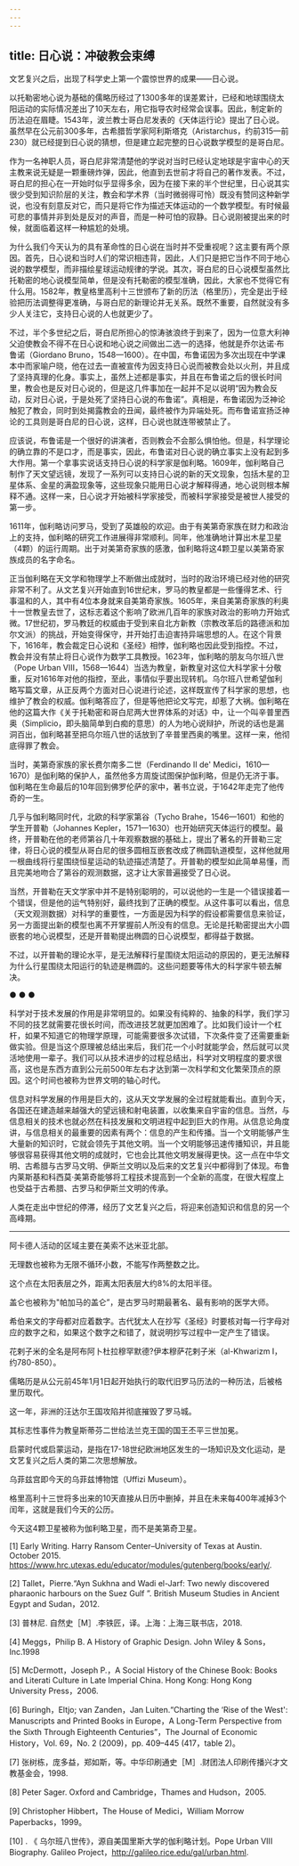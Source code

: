 ```yaml
---
---
---
```

title: 日心说：冲破教会束缚
---




文艺复兴之后，出现了科学史上第一个震惊世界的成果——日心说。

以托勒密地心说为基础的儒略历经过了1300多年的误差累计，已经和地球围绕太阳运动的实际情况差出了10天左右，用它指导农时经常会误事。因此，制定新的历法迫在眉睫。1543年，波兰教士哥白尼发表的《天体运行论》提出了日心说。虽然早在公元前300多年，古希腊哲学家阿利斯塔克（Aristarchus，约前315—前230）就已经提到日心说的猜想，但是建立起完整的日心说数学模型的是哥白尼。

作为一名神职人员，哥白尼非常清楚他的学说对当时已经认定地球是宇宙中心的天主教来说无疑是一颗重磅炸弹，因此，他直到去世前才将自己的著作发表。不过，哥白尼的担心在一开始时似乎显得多余，因为在接下来的半个世纪里，日心说其实很少受到知识阶层的关注，教会和学术界（当时微弱得可怜）既没有赞同这种新学说，也没有刻意反对它，而只是将它作为描述天体运动的一个数学模型。有时候最可悲的事情并非到处是反对的声音，而是一种可怕的寂静。日心说刚被提出来的时候，就面临着这样一种尴尬的处境。

为什么我们今天认为的具有革命性的日心说在当时并不受重视呢？这主要有两个原因。首先，日心说和当时人们的常识相违背，因此，人们只是把它当作不同于地心说的数学模型，而非描绘星球运动规律的学说。其次，哥白尼的日心说模型虽然比托勒密的地心说模型简单，但是没有托勒密的模型准确，因此，大家也不觉得它有什么用。1582年，教皇格里高利十三世颁布了新的历法（格里历），完全是出于经验把历法调整得更准确，与哥白尼的新理论并无关系。既然不重要，自然就没有多少人关注它，支持日心说的人也就更少了。

不过，半个多世纪之后，哥白尼所担心的惊涛骇浪终于到来了，因为一位意大利神父迫使教会不得不在日心说和地心说之间做出二选一的选择，他就是乔尔达诺·布鲁诺（Giordano Bruno，1548—1600）。在中国，布鲁诺因为多次出现在中学课本中而家喻户晓，他在过去一直被宣传为因支持日心说而被教会处以火刑，并且成了坚持真理的化身。事实上，虽然上述都是事实，并且在布鲁诺之后的很长时间里，教会也是反对日心说的，但是这几件事加在一起并不足以说明“因为教会反动，反对日心说，于是处死了坚持日心说的布鲁诺”。真相是，布鲁诺因为泛神论触犯了教会，同时到处揭露教会的丑闻，最终被作为异端处死。而布鲁诺宣扬泛神论的工具则是哥白尼的日心说，这样，日心说也就连带被禁止了。

应该说，布鲁诺是一个很好的讲演者，否则教会不会那么惧怕他。但是，科学理论的确立靠的不是口才，而是事实，因此，布鲁诺对日心说的确立事实上没有起到多大作用。第一个拿事实说话支持日心说的科学家是伽利略。1609年，伽利略自己制作了天文望远镜，发现了一系列可以支持日心说的新的天文现象，包括木星的卫星体系、金星的满盈现象等，这些现象只能用日心说才解释得通，地心说则根本解释不通。这样一来，日心说才开始被科学家接受，而被科学家接受是被世人接受的第一步。

1611年，伽利略访问罗马，受到了英雄般的欢迎。由于有美第奇家族在财力和政治上的支持，伽利略的研究工作进展得非常顺利。同年，他准确地计算出木星卫星（4颗）的运行周期。出于对美第奇家族的感激，伽利略将这4颗卫星以美第奇家族成员的名字命名。

正当伽利略在天文学和物理学上不断做出成就时，当时的政治环境已经对他的研究非常不利了。从文艺复兴开始直到16世纪末，罗马的教皇都是一些懂得艺术、行事温和的人，其中有4位本身就来自美第奇家族。1605年，来自美第奇家族的利奥十一世教皇去世了，这标志着这个影响了欧洲几百年的家族对政治的影响力开始式微。17世纪初，罗马教廷的权威由于受到来自北方新教（宗教改革后的路德派和加尔文派）的挑战，开始变得保守，并开始打击迫害持异端思想的人。在这个背景下，1616年，教会裁定日心说和《圣经》相悖，伽利略也因此受到指控。不过，教会并没有禁止将日心说作为数学工具教授。1623年，伽利略的朋友乌尔班八世（Pope Urban VIII，1568—1644）当选为教皇，新教皇对这位大科学家十分敬重，反对1616年对他的指控，至此，事情似乎要出现转机。乌尔班八世希望伽利略写篇文章，从正反两个方面对日心说进行论述，这样既宣传了科学家的思想，也维护了教会的权威。伽利略答应了，但是等他把论文写完，却惹了大祸。伽利略在他的这篇大作《关于托勒密和哥白尼两大世界体系的对话》中，让一个叫辛普里西奥（Simplicio，即头脑简单到白痴的意思）的人为地心说辩护，所说的话也是漏洞百出，伽利略甚至把乌尔班八世的话放到了辛普里西奥的嘴里。这样一来，他彻底得罪了教会。

当时，美第奇家族的家长费尔南多二世（Ferdinando II de' Medici，1610—1670）是伽利略的保护人，虽然他多方周旋试图保护伽利略，但是仍无济于事。伽利略在生命最后的10年回到佛罗伦萨的家中，著书立说，于1642年走完了他传奇的一生。

几乎与伽利略同时代，北欧的科学家第谷（Tycho Brahe，1546—1601）和他的学生开普勒（Johannes Kepler，1571—1630）也开始研究天体运行的模型。最终，开普勒在他的老师第谷几十年观察数据的基础上，提出了著名的开普勒三定律，将日心说的模型从哥白尼的很多圆相互嵌套改成了椭圆轨道模型，这样他就用一根曲线将行星围绕恒星运动的轨迹描述清楚了。开普勒的模型如此简单易懂，而且完美地吻合了第谷的观测数据，这才让大家普遍接受了日心说。

当然，开普勒在天文学家中并不是特别聪明的，可以说他的一生是一个错误接着一个错误，但是他的运气特别好，最终找到了正确的模型。从这件事可以看出，信息（天文观测数据）对科学的重要性，一方面是因为科学的假设都需要信息来验证，另一方面提出新的模型也离不开掌握前人所没有的信息。无论是托勒密提出大小圆嵌套的地心说模型，还是开普勒提出椭圆的日心说模型，都得益于数据。

不过，以开普勒的理论水平，是无法解释行星围绕太阳运动的原因的，更无法解释为什么行星围绕太阳运行的轨迹是椭圆的。这些问题要等伟大的科学家牛顿去解决。

● ● ●

科学对于技术发展的作用是非常明显的。如果没有纯粹的、抽象的科学，我们学习不同的技艺就需要花很长时间，而改进技艺就更加困难了。比如我们设计一个杠杆，如果不知道它的物理学原理，可能需要很多次试错，下次条件变了还需要重新做实验。但是当这个原理被总结出来后，我们花一个小时就能学会，然后就可以灵活地使用一辈子。我们可以从技术进步的过程总结出，科学对文明程度的要求很高，这也是东西方直到公元前500年左右才达到第一次科学和文化繁荣顶点的原因。这个时间也被称为世界文明的轴心时代。

信息对科学发展的作用是巨大的，这从天文学发展的全过程就能看出。直到今天，各国还在建造越来越强大的望远镜和射电装置，以收集来自宇宙的信息。当然，与信息相关的技术也就必然在科技发展和文明进程中起到巨大的作用。从信息论角度讲，与信息相关的最重要的因素有两个：信息的产生和传播。当一个文明能够产生大量新的知识时，它就会领先于其他文明。当一个文明能够迅速传播知识，并且能够很容易获得其他文明的成就时，它也会比其他文明发展得更快。这一点在中华文明、古希腊与古罗马文明、伊斯兰文明以及后来的文艺复兴中都得到了体现。布鲁内莱斯基和科西莫·美第奇能够将工程技术提高到一个全新的高度，在很大程度上也受益于古希腊、古罗马和伊斯兰文明的传承。

人类在走出中世纪的停滞，经历了文艺复兴之后，将迎来创造知识和信息的另一个高峰期。



* * *



阿卡德人活动的区域主要在美索不达米亚北部。



无理数也被称为无限不循环小数，不能写作两整数之比。



这个点在太阳表层之外，距离太阳表层大约8%的太阳半径。



盖仑也被称为"帕加马的盖仑”，是古罗马时期最著名、最有影响的医学大师。



希伯来文的字母都对应着数字。古代犹太人在抄写《圣经》时要核对每一行字母对应的数字之和，如果这个数字之和错了，就说明抄写过程中一定产生了错误。



花剌子米的全名是阿布阿卜杜拉穆罕默德?伊本穆萨花剌子米（al-Khwarizm I，约780-850）。



儒略历是从公元前45年1月1日起开始执行的取代旧罗马历法的一种历法，后被格里历取代。



这一年，非洲的汪达尔王国攻陷并彻底摧毁了罗马城。



其标志性事件为教皇斯蒂芬二世给法兰克王国的国王丕平三世加冕。



启蒙时代或启蒙运动，是指在17-18世纪欧洲地区发生的一场知识及文化运动，是文艺复兴之后人类的第二次思想解放。



乌菲兹宫即今天的乌菲兹博物馆（Uffizi Museum）。



格里高利十三世将多出来的10天直接从日历中删掉，并且在未来每400年减掉3个闰年，这就是我们今天的公历。



今天这4颗卫星被称为伽利略卫星，而不是美第奇卫星。



[1] Early Writing. Harry Ransom Center–University of Texas at Austin. October 2015. https://www.hrc.utexas.edu/educator/modules/gutenberg/books/early/.



[2] Tallet，Pierre.“Ayn Sukhna and Wadi el-Jarf: Two newly discovered pharaonic harbours on the Suez Gulf ”. British Museum Studies in Ancient Egypt and Sudan，2012.



[3] 普林尼. 自然史［M］.李铁匠，译。上海：上海三联书店，2018.



[4] Meggs，Philip B. A History of Graphic Design. John Wiley & Sons，Inc.1998



[5] McDermott，Joseph P.，A Social History of the Chinese Book: Books and Literati Culture in Late Imperial China. Hong Kong: Hong Kong University Press，2006.



[6] Buringh，Eltjo; van Zanden，Jan Luiten.“Charting the ‘Rise of the West': Manuscripts and Printed Books in Europe，A Long-Term Perspective from the Sixth Through Eighteenth Centuries”，The Journal of Economic History，Vol. 69，No. 2 (2009)，pp. 409–445 (417，table 2)。



[7] 张树栋，庞多益，郑如斯，等。中华印刷通史［M］.财团法人印刷传播兴才文教基金会，1998.



[8] Peter Sager. Oxford and Cambridge，Thames and Hudson，2005.



[9] Christopher Hibbert，The House of Medici，William Morrow Paperbacks，1999。



[10] . 《 乌尔班八世传》，源自美国里斯大学的伽利略计划。Pope Urban VIII Biography. Galileo Project，http://galileo.rice.edu/gal/urban.html.